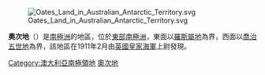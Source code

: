 {{Unreferenced|time=2021-05-06T05:12:53+00:00}}
[[File:Oates_Land_in_Australian_Antarctic_Territory.svg|thumb]]

'''奧次地'''（{{lang-en|Oates Land}}）是[[南極洲|南極洲]]的地區，位於[[東部南極洲|東部南極洲]]，東面以[[羅斯屬地|羅斯屬地]]為界，西面以[[喬治五世地|喬治五世地]]為界，該地區在1911年2月由[[英國皇家海軍|英國皇家海軍]]上尉發現。

{{coord|69|30|S|159|00|E|source:kolossus-svwiki|display=title}}

{{DEFAULTSORT:Oates Land}}
[[Category:澳大利亞南極領地|Category:澳大利亞南極領地]]
[[Category:奧次地|]]
{{Antarctica-geo-stub}}